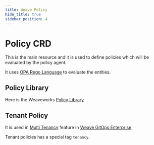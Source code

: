 ```yaml
---
title: Weave Policy
hide_title: true
sidebar_position: 4
---
```


# Policy CRD

This is the main resource and it is used to define policies which will be evaluated by the policy agent.

It uses [OPA Rego Language](https://www.openpolicyagent.org/docs/latest/policy-language) to evaluate the entities.

## Policy Library

Here is the Weaveworks [Policy Library](https://github.com/weaveworks/policy-library)

## Tenant Policy

It is used in [Multi Tenancy](https://docs.gitops.weave.works/docs/enterprise/multi-tenancy/) feature in [Weave GitOps Enterprise](https://docs.gitops.weave.works/docs/enterprise/intro/)

Tenant policies has a special tag `tenancy`. 
